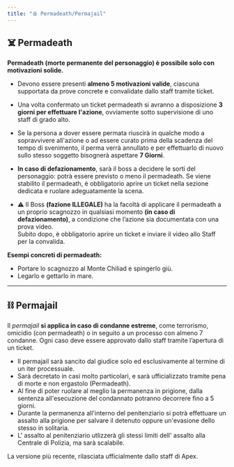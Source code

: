 ```yaml
---
title: "🩸 Permadeath/Permajail"
---
```


## ☠️ Permadeath

**Permadeath (morte permanente del personaggio) è possibile solo con motivazioni solide.**

- Devono essere presenti **almeno 5 motivazioni valide**, ciascuna supportata da prove concrete e convalidate dallo staff tramite ticket.
- Una volta confermato un ticket permadeath si avranno a disposizione **3 giorni per effettuare l'azione**, ovviamente sotto supervisione di uno staff di grado alto.
- Se la persona a dover essere permata riuscirà in qualche modo a sopravvivere all'azione o ad essere curato prima della scadenza del tempo di svenimento, il perma verrà annullato e per effettuarlo di nuovo sullo stesso soggetto bisognerà aspettare **7 Giorni**.
- **In caso di defazionamento**, sarà il boss a decidere le sorti del personaggio: potrà essere previsto o meno il permadeath. Se viene stabilito il permadeath, è obbligatorio aprire un ticket nella sezione dedicata e ruolare adeguatamente la scena.

- ⚠️ Il Boss **(fazione ILLEGALE)** ha la facoltà di applicare il permadeath a un proprio scagnozzo in qualsiasi momento **(in caso di defazionamento)**, a condizione che l’azione sia documentata con una prova video.\
  Subito dopo, è obbligatorio aprire un ticket e inviare il video allo Staff per la convalida.&#x20;

**Esempi concreti di permadeath:**

- Portare lo scagnozzo al Monte Chiliad e spingerlo giù.
- Legarlo e gettarlo in mare.

---

## ⛓️ Permajail

Il _permajail_ **si applica in caso di condanne estreme**, come terrorismo, omicidio (con permadeath) o in seguito a un processo con almeno 7 condanne. Ogni caso deve essere approvato dallo staff tramite l’apertura di un ticket.

- Il permajail sarà sancito dal giudice solo ed esclusivamente al termine di un iter processuale.
- Sarà decretato in casi molto particolari, e sarà ufficializzato tramite pena di morte e non ergastolo (Permadeath).
- Al fine di poter ruolare al meglio la permanenza in prigione, dalla sentenza all'esecuzione del condannato potranno decorrere fino a 5 giorni.
- Durante la permanenza all'interno del penitenziario si potrà effettuare un assalto alla prigione per salvare il detenuto oppure un'evasione dello stesso in solitaria.
- L' assalto al penitenziario utlizzerà gli stessi limiti dell' assalto alla Centrale di Polizia, ma sarà scalabile.

<Update label="25/09/2025" description="v1.0.0">
  La versione più recente, rilasciata ufficialmente dallo staff di Apex.
</Update>
